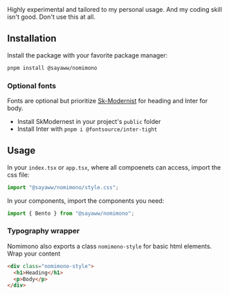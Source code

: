
<Callout>
  Highly experimental and tailored to my personal usage. And my coding skill
  isn't good. Don't use this at all.
</Callout>

## Installation

Install the package with your favorite package manager:

```zsh
pnpm install @sayaww/nomimono
```

### Optional fonts

Fonts are optional but prioritize [Sk-Modernist](https://seankanedesign.gumroad.com/l/sk-modernist) for heading and
Inter for body.

- Install SkModernest in your project's `public` folder
- Install Inter with `pnpm i @fontsource/inter-tight`

## Usage

In your `index.tsx` or `app.tsx`, where all compoenets can access, import the css file:

```jsx
import "@sayaww/nomimono/style.css";
```

In your components, import the components you need:

```jsx
import { Bento } from "@sayaww/nomimono";
```

### Typography wrapper

Nomimono also exports a class `nomimono-style` for basic html elements. Wrap your content

```html
<div class="nomimono-style">
  <h1>Heading</h1>
  <p>Body</p>
</div>
```
